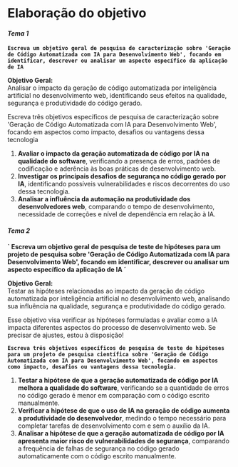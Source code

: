 # Elaboração do objetivo

#### *Tema 1*

**`Escreva um objetivo geral de pesquisa de caracterização sobre 'Geração de Código Automatizada com IA para Desenvolvimento Web', focando em identificar, descrever ou analisar um aspecto específico da aplicação de IA`**

**Objetivo Geral:**  
Analisar o impacto da geração de código automatizada por inteligência artificial no desenvolvimento web, identificando seus efeitos na qualidade, segurança e produtividade do código gerado.

Escreva três objetivos específicos de pesquisa de caracterização sobre 'Geração de Código Automatizada com IA para Desenvolvimento Web', focando em aspectos como impacto, desafios ou vantagens dessa tecnologia

1. **Avaliar o impacto da geração automatizada de código por IA na qualidade do software**, verificando a presença de erros, padrões de codificação e aderência às boas práticas de desenvolvimento web.  
2. **Investigar os principais desafios de segurança no código gerado por IA**, identificando possíveis vulnerabilidades e riscos decorrentes do uso dessa tecnologia.  
3. **Analisar a influência da automação na produtividade dos desenvolvedores web**, comparando o tempo de desenvolvimento, necessidade de correções e nível de dependência em relação à IA.

#### *Tema 2*
**` Escreva um objetivo geral de pesquisa de teste de hipóteses para um projeto de pesquisa sobre 'Geração de Código Automatizada com IA para Desenvolvimento Web', focando em identificar, descrever ou analisar um aspecto específico da aplicação de IA ´**

**Objetivo Geral:**  
Testar as hipóteses relacionadas ao impacto da geração de código automatizada por inteligência artificial no desenvolvimento web, analisando sua influência na qualidade, segurança e produtividade do código gerado.

Esse objetivo visa verificar as hipóteses formuladas e avaliar como a IA impacta diferentes aspectos do processo de desenvolvimento web. Se precisar de ajustes, estou à disposição\!

**`Escreva três objetivos específicos de pesquisa de teste de hipóteses para um projeto de pesquisa científica sobre 'Geração de Código Automatizada com IA para Desenvolvimento Web', focando em aspectos como impacto, desafios ou vantagens dessa tecnologia.`**

1. **Testar a hipótese de que a geração automatizada de código por IA melhora a qualidade do software**, verificando se a quantidade de erros no código gerado é menor em comparação com o código escrito manualmente.  
2. **Verificar a hipótese de que o uso de IA na geração de código aumenta a produtividade do desenvolvedor**, medindo o tempo necessário para completar tarefas de desenvolvimento com e sem o auxílio da IA.  
3. **Analisar a hipótese de que a geração automatizada de código por IA apresenta maior risco de vulnerabilidades de segurança**, comparando a frequência de falhas de segurança no código gerado automaticamente com o código escrito manualmente.
